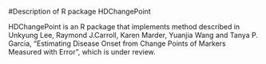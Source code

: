 #Description of R package HDChangePoint

HDChangePoint is an R package that implements method described in Unkyung Lee, Raymond J.Carroll, Karen Marder, Yuanjia Wang and Tanya P. Garcia, "Estimating Disease Onset from Change Points of Markers Measured with Error", which is under review.